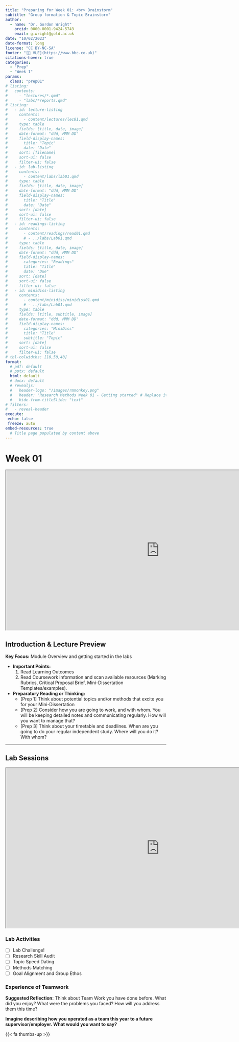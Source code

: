 ```yaml
---
title: "Preparing for Week 01: <br> Brainstorm"
subtitle: "Group formation & Topic Brainstorm"
author: 
  - name: "Dr. Gordon Wright"
    orcid: 0000-0001-9424-5743
    email: g.wright@gold.ac.uk
date: "10/02/2023"
date-format: long
license: "CC BY-NC-SA"
footer: "[🔗 VLE](https://www.bbc.co.uk)"
citations-hover: true
categories: 
  - "Prep"
  - "Week 1"
params:
  class: "prep01"
# listing:
#   contents:
#     - "lectures/*.qmd"
#     - "labs/*reports.qmd"
# listing:
#   - id: lecture-listing
#     contents:
#       - content/lectures/lec01.qmd
#     type: table
#     fields: [title, date, image]
#     date-format: "ddd, MMM DD"
#     field-display-names:
#       title: "Topic"
#       date: "Date"
#     sort: [filename]
#     sort-ui: false
#     filter-ui: false
#   - id: lab-listing
#     contents:
#       - content/labs/lab01.qmd
#     type: table
#     fields: [title, date, image]
#     date-format: "ddd, MMM DD"
#     field-display-names:
#       title: "Title"
#       date: "Date"
#     sort: [date]
#     sort-ui: false
#     filter-ui: false  
#   - id: readings-listing
#     contents:
#       - content/readings/read01.qmd
#       # - ../labs/Lab01.qmd
#     type: table
#     fields: [title, date, image]
#     date-format: "ddd, MMM DD"
#     field-display-names:
#       categories: "Readings"
#       title: "Title"
#       date: "Due"
#     sort: [date]
#     sort-ui: false
#     filter-ui: false
#   - id: minidiss-listing
#     contents:
#       - content/minidiss/minidiss01.qmd
#       # - ../labs/Lab01.qmd
#     type: table
#     fields: [title, subtitle, image]
#     date-format: "ddd, MMM DD"
#     field-display-names:
#       categories: "MiniDiss"
#       title: "Title"
#       subtitle: "Topic"
#     sort: [date]
#     sort-ui: false
#     filter-ui: false
# tbl-colwidths: [10,50,40]
format: 
  # pdf: default
  # pptx: default
  html: default
  # docx: default
  # revealjs:
  #   header-logo: "/images/rmmonkey.png"
  #   header: "Research Methods Week 01 - Getting started" # Replace it
  #   hide-from-titleSlide: "text"
# filters:
#   - reveal-header
execute:
 echo: false
 freeze: auto
embed-resources: true
  # Title page populated by content above
---
```


# Week 01

```{=html}

<iframe src="https://ps52007d.littlemonkeylab.com/slides/week01/lecture.slides.html" title="Week01 Lecture" width="960" height="500" data-external="1"></iframe>
```
## Introduction & Lecture Preview

::: {.callout .primary}
**Key Focus:** Module Overview and getting started in the labs
:::

-   **Important Points:**
    1.  Read Learning Outcomes
    2.  Read Coursework information and scan available resources
        (Marking Rubrics, Critical Proposal Brief, Mini-Dissertation
        Templates/examples).
-   **Preparatory Reading or Thinking:**
    -   \[Prep 1\] Think about potential topics and/or methods that
        excite you for your Mini-Dissertation
    -   \[Prep 2\] Consider how you are going to work, and with whom.
        You will be keeping detailed notes and communicating regularly.
        How will you want to manage that?
    -   \[Prep 3\] Think about your timetable and deadlines. When are
        you going to do your regular independent study. Where will you
        do it? With whom?

------------------------------------------------------------------------

## Lab Sessions

```{=html}

<iframe src="https://ps52007d.littlemonkeylab.com/slides/week01/lab.slides.html" title="Induction Week Lecture" width="960" height="500" data-external="1"></iframe>
```
### Lab Activities

-   [ ] Lab Challenge!
-   [ ] Research Skill Audit
-   [ ] Topic Speed Dating
-   [ ] Methods Matching
-   [ ] Goal Alignment and Group Ethos

### Experience of Teamwork

::: card
**Suggested Reflection:** Think about Team Work you have done before.
What did you enjoy? What were the problems you faced? How will you
address them this time?

**Imagine describing how you operated as a team this year to a future
supervisor/employer. What would you want to say?**
:::

{{< fa thumbs-up >}}
